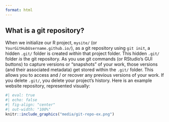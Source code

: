```yaml
---
format: html
---
```


::: {.callout-note collapse=true}
## What is a git repository?
When we initialize our R project, `mysite/` (or `YourGitHubUsername.github.io/`), as a git repository using `git init`, a hidden `.git/` folder is created *within* that project folder. This hidden `.git/` folder *is* the git repository. As you use git commands (or RStudio's GUI buttons) to capture versions or "snapshots" of your work, those versions (and their associated metadata) get stored within the `.git/` folder. This allows you to access and / or recover any previous versions of your work. If you delete `.git/`, you delete your project's history. Here is an example website repository, represented visually:

```r
#| eval: true
#| echo: false
#| fig-align: "center"
#| out-width: "100%"
knitr::include_graphics("media/git-repo-ex.png")
```
:::